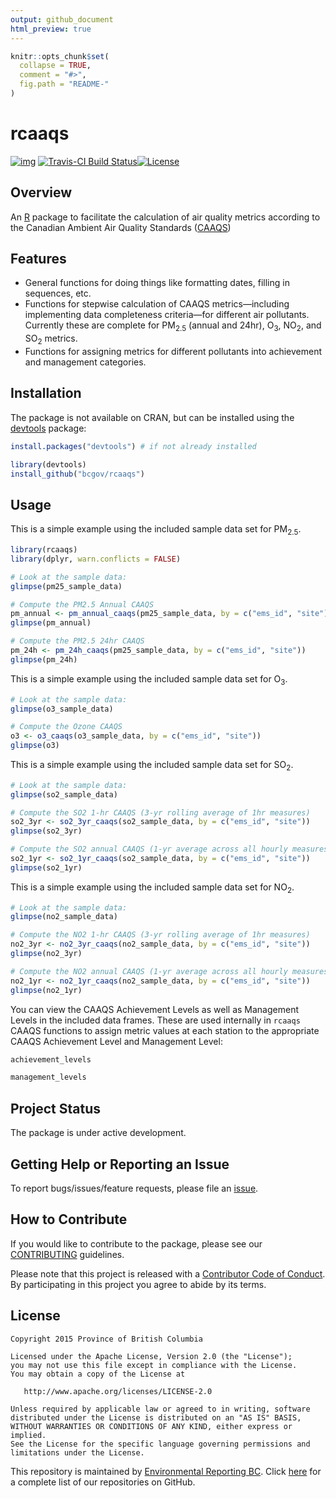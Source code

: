 ```yaml
---
output: github_document
html_preview: true
---
```


<!-- README.md is generated from README.Rmd. Please edit that file -->

```r
knitr::opts_chunk$set(
  collapse = TRUE,
  comment = "#>",
  fig.path = "README-"
)
```

# rcaaqs

[![img](https://img.shields.io/badge/Lifecycle-Maturing-007EC6)](https://github.com/bcgov/repomountie/blob/master/doc/lifecycle-badges.md)
[![Travis-CI Build Status](https://travis-ci.org/bcgov/rcaaqs.svg?branch=master)](https://travis-ci.org/bcgov/rcaaqs)[![License](https://img.shields.io/badge/License-Apache%202.0-blue.svg)](https://opensource.org/licenses/Apache-2.0)

## Overview

An [R](https://www.r-project.org/) package to facilitate the calculation of air quality 
metrics according to the Canadian Ambient Air Quality Standards
([CAAQS](http://www.ccme.ca/en/current_priorities/air/caaqs.html))

## Features

- General functions for doing things like formatting dates, filling in
  sequences, etc. 
- Functions for stepwise calculation of CAAQS metrics&mdash;including implementing data completeness criteria&mdash;for
  different air pollutants. Currently these are complete for PM~2.5~ 
  (annual and 24hr), O~3~, NO~2~, and SO~2~ metrics. 
- Functions for assigning
  metrics for different pollutants into achievement and management categories.

## Installation

The package is not available on CRAN, but can be installed using
the [devtools](https://github.com/hadley/devtools) package:

```r
install.packages("devtools") # if not already installed

library(devtools)
install_github("bcgov/rcaaqs")

```

## Usage

This is a simple example using the included sample data set for PM<sub>2.5</sub>. 

```r
library(rcaaqs)
library(dplyr, warn.conflicts = FALSE)

# Look at the sample data:
glimpse(pm25_sample_data)

# Compute the PM2.5 Annual CAAQS
pm_annual <- pm_annual_caaqs(pm25_sample_data, by = c("ems_id", "site"))
glimpse(pm_annual)

# Compute the PM2.5 24hr CAAQS
pm_24h <- pm_24h_caaqs(pm25_sample_data, by = c("ems_id", "site"))
glimpse(pm_24h)
```

This is a simple example using the included sample data set for O<sub>3</sub>. 
```r
# Look at the sample data:
glimpse(o3_sample_data)

# Compute the Ozone CAAQS
o3 <- o3_caaqs(o3_sample_data, by = c("ems_id", "site"))
glimpse(o3)
```

This is a simple example using the included sample data set for SO<sub>2</sub>. 

```r
# Look at the sample data:
glimpse(so2_sample_data)

# Compute the SO2 1-hr CAAQS (3-yr rolling average of 1hr measures)
so2_3yr <- so2_3yr_caaqs(so2_sample_data, by = c("ems_id", "site"))
glimpse(so2_3yr)

# Compute the SO2 annual CAAQS (1-yr average across all hourly measures)
so2_1yr <- so2_1yr_caaqs(so2_sample_data, by = c("ems_id", "site"))
glimpse(so2_1yr)
```

This is a simple example using the included sample data set for NO<sub>2</sub>. 
```r
# Look at the sample data:
glimpse(no2_sample_data)

# Compute the NO2 1-hr CAAQS (3-yr rolling average of 1hr measures)
no2_3yr <- no2_3yr_caaqs(no2_sample_data, by = c("ems_id", "site"))
glimpse(no2_3yr)

# Compute the NO2 annual CAAQS (1-yr average across all hourly measures)
no2_1yr <- no2_1yr_caaqs(no2_sample_data, by = c("ems_id", "site"))
glimpse(no2_1yr)
```


You can view the CAAQS Achievement Levels as well as Management Levels in the included data frames. These are used internally in `rcaaqs` CAAQS functions to assign metric values at each station to the appropriate CAAQS Achievement Level and Management Level:

```r
achievement_levels

management_levels
```


## Project Status

The package is under active development. 

## Getting Help or Reporting an Issue

To report bugs/issues/feature requests, please file an 
[issue](https://github.com/bcgov/rcaaqs/issues/).

## How to Contribute

If you would like to contribute to the package, please see our 
[CONTRIBUTING](CONTRIBUTING.md) guidelines.

Please note that this project is released with a [Contributor Code of Conduct](CODE_OF_CONDUCT.md). By participating in this project you agree to abide by its terms.

## License

    Copyright 2015 Province of British Columbia

    Licensed under the Apache License, Version 2.0 (the "License");
    you may not use this file except in compliance with the License.
    You may obtain a copy of the License at 

       http://www.apache.org/licenses/LICENSE-2.0

    Unless required by applicable law or agreed to in writing, software
    distributed under the License is distributed on an "AS IS" BASIS,
    WITHOUT WARRANTIES OR CONDITIONS OF ANY KIND, either express or implied.
    See the License for the specific language governing permissions and
    limitations under the License.
    
This repository is maintained by [Environmental Reporting BC](http://www2.gov.bc.ca/gov/content?id=FF80E0B985F245CEA62808414D78C41B). Click [here](https://github.com/bcgov/EnvReportBC) for a complete list of our repositories on GitHub.    
